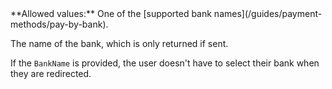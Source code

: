 <ResponseField name="BankName" type="string">
**Allowed values:** One of the [supported bank names](/guides/payment-methods/pay-by-bank).

The name of the bank, which is only returned if sent.

If the `BankName` is provided, the user doesn't have to select their bank when they are redirected.
</ResponseField>